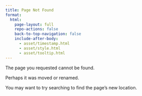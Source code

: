 ```yaml
---
title: Page Not Found
format:
  html:
    page-layout: full
    repo-actions: false
    back-to-top-navigation: false
    include-after-body:
      - asset/timestamp.html
      - asset/style.html
      - asset/tooltip.html
---
```


The page you requested cannot be found.

Perhaps it was moved or renamed.

You may want to try searching to find the page's new location.
